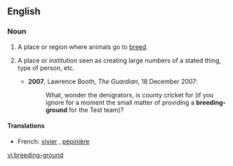 ==English==
===Noun===
{{en-noun|sg=[[breeding]]-[[ground]]}}

# A place or region where animals go to [[breed]].
# {{figuratively}} A place or institution seen as creating large numbers of a stated thing, type of person, etc.
#*'''2007''', Lawrence Booth, ''The Guardian'', 18 December 2007:
#*:What, wonder the denigrators, is county cricket for (if you ignore for a moment the small matter of providing a '''breeding-ground''' for the Test team)?

====Translations====
{{trans-top|place where animals breed}}
{{trans-mid}}
{{trans-bottom}}

{{trans-top|figuratively}}
*French: [[vivier]] {{m}}, [[pépinière]] {{f}}
{{trans-mid}}
{{trans-bottom}}

[[vi:breeding-ground]]